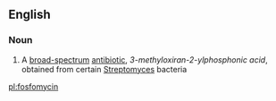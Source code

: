 ==English==

===Noun===
{{wikipedia}}
{{en-noun|-}}

# A [[broad-spectrum]] [[antibiotic]], ''3-methyloxiran-2-ylphosphonic acid'', obtained from certain [[Streptomyces]] bacteria

[[pl:fosfomycin]]